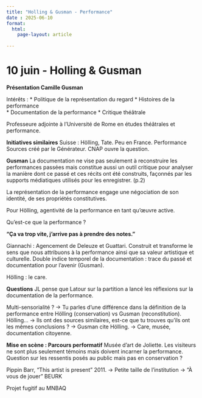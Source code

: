 ```yaml
---
title: "Holling & Gusman - Performance"
date : 2025-06-10
format:
  html:
    page-layout: article
    
---
```


# 10 juin - Holling & Gusman

**Présentation Camille Gusman**

Intérêts :
* Politique de la représentation du regard
* Histoires de la performance  
* Documentation de la performance
* Critique théâtrale

Professeure adjointe à l'Université de Rome en études théâtrales et performance.

**Initiatives similaires**
Suisse : Hölling, Tate. Peu en France. Performance Sources créé par le Générateur. CNAP ouvre la question.

**Gusman**
La documentation ne vise pas seulement à reconstruire les performances passées mais constitue aussi un outil critique pour analyser la manière dont ce passé et ces récits ont été construits, façonnés par les supports médiatiques utilisés pour les enregistrer. (p.2)

La représentation de la performance engage une négociation de son identité, de ses propriétés constitutives.

Pour Hölling, agentivité de la performance en tant qu'œuvre active.

Qu'est-ce que la performance ?

**"Ça va trop vite, j'arrive pas à prendre des notes."**

Giannachi : Agencement de Deleuze et Guattari. Construit et transforme le sens que nous attribuons à la performance ainsi que sa valeur artistique et culturelle. Double indice temporel de la documentation : trace du passé et documentation pour l'avenir (Gusman).

Hölling : le care.

**Questions**
JL pense que Latour sur la partition a lancé les réflexions sur la documentation de la performance.

Multi-sensorialité ?
→ Tu parles d'une différence dans la définition de la performance entre Hölling (conservation) vs Gusman (reconstitution). Hölling...
→ Ils ont des sources similaires, est-ce que tu trouves qu'ils ont les mêmes conclusions ? → Gusman cite Hölling.
→ Care, musée, documentation citoyenne.

**Mise en scène : Parcours performatif**
Musée d'art de Joliette.
Les visiteurs ne sont plus seulement témoins mais doivent incarner la performance.
Question sur les ressentis posés au public mais pas en conservation ?

Pippin Barr, "This artist is present" 2011.
→ Petite taille de l'institution → "À vous de jouer" BEURK

Projet fugitif au MNBAQ